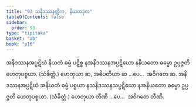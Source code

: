 ```yaml
---
title: "93 သနိဒဿနတ္တိက, နိယတဒုက"
tableOfContents: false
sidebar:
  order: 93
type: "tipitaka"
basket: "ab"
book: "p16"
---
```



<DynamicBreadcrumb />

<Division number="144" book="p16" e="ch" v="40" p="287">

<Paragraph number="342" book="p16">
အနိဒဿနအပ္ပဋိဃံ နိယတံ ဓမ္မံ ပဋိစ္စ နအနိဒဿနအပ္ပဋိဃော နနိယတော ဓမ္မော ဥပ္ပဇ္ဇတိ ဟေတုပစ္စယာ. (သံခိတ္တံ.) ဟေတုယာ ဆ, အဓိပတိယာ ဆ …ပေ…  အဝိဂတေ ဆ.
</Paragraph>

<Paragraph number="343" book="p16">
အနိဒဿနအပ္ပဋိဃံ အနိယတံ ဓမ္မံ ပစ္စယာ နသနိဒဿနသပ္ပဋိဃော နအနိယတော ဓမ္မော ဥပ္ပဇ္ဇတိ ဟေတုပစ္စယာ. (သံခိတ္တံ.) ဟေတုယာ တီဏိ …ပေ…  အဝိဂတေ တီဏိ.
</Paragraph>
</Division>